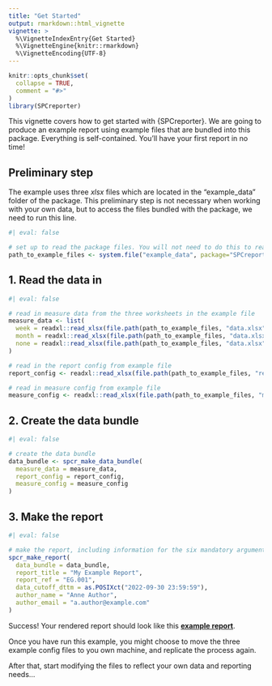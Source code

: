 ```yaml
---
title: "Get Started"
output: rmarkdown::html_vignette
vignette: >
  %\VignetteIndexEntry{Get Started}
  %\VignetteEngine{knitr::rmarkdown}
  %\VignetteEncoding{UTF-8}
---
```


```r
knitr::opts_chunk$set(
  collapse = TRUE,
  comment = "#>"
)
library(SPCreporter)
```

This vignette covers how to get started with {SPCreporter}.  We are going to produce an example report using example files that are bundled into this package.  Everything is self-contained.  You'll have your first report in no time!

## Preliminary step

The example uses three _xlsx_ files which are located in the "example_data" folder of the package.  This preliminary step is not necessary when working with your own data, but to access the files bundled with the package, we need to run this line.

```r
#| eval: false

# set up to read the package files. You will not need to do this to read your own data.
path_to_example_files <- system.file("example_data", package="SPCreporter")
```

## 1. Read the data in

```r
#| eval: false

# read in measure data from the three worksheets in the example file
measure_data <- list(
  week = readxl::read_xlsx(file.path(path_to_example_files, "data.xlsx"), sheet = "week"), # weekly data
  month = readxl::read_xlsx(file.path(path_to_example_files, "data.xlsx"), sheet = "month"), # monthly data
  none = readxl::read_xlsx(file.path(path_to_example_files, "data.xlsx"), sheet = "none") # pre-calculated time-between rare events data
)

# read in the report config from example file
report_config <- readxl::read_xlsx(file.path(path_to_example_files, "report_config.xlsx"))

# read in measure config from example file
measure_config <- readxl::read_xlsx(file.path(path_to_example_files, "measure_config.xlsx"))

```

## 2. Create the data bundle

```r
#| eval: false

# create the data bundle
data_bundle <- spcr_make_data_bundle(
  measure_data = measure_data, 
  report_config = report_config,
  measure_config = measure_config 
)

```

## 3. Make the report

```r
#| eval: false

# make the report, including information for the six mandatory arguments.
spcr_make_report(
  data_bundle = data_bundle,
  report_title = "My Example Report",
  report_ref = "EG.001",
  data_cutoff_dttm = as.POSIXct("2022-09-30 23:59:59"),
  author_name = "Anne Author",
  author_email = "a.author@example.com"
)

```

Success!  Your rendered report should look like this [**example report**](https://thomuk.github.io/SPCreporter/report_examples/My_Example_Report.html).

Once you have run this example, you might choose to move the three example config files to you own machine, and replicate the process again.  

After that, start modifying the files to reflect your own data and reporting needs...

